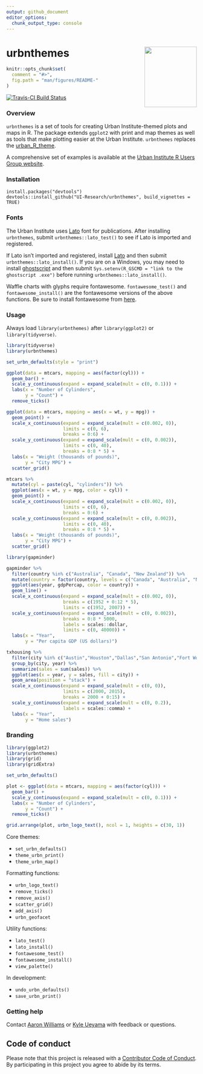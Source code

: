 ```yaml
---
output: github_document
editor_options: 
  chunk_output_type: console
---
```


<!-- README.md is generated from README.Rmd. Please edit that file -->

# urbnthemes <img src="man/figures/hexsticker.png" align="right" style="width:138.1334px;height:160px;"/>

```r
knitr::opts_chunk$set(
  comment = "#>",
  fig.path = "man/figures/README-"
)
```

[![Travis-CI Build Status](https://travis-ci.org/UI-Research/urbnthemes.svg?branch=master)](https://travis-ci.org/UI-Research/urbnthemes)

### Overview

`urbnthemes` is a set of tools for creating Urban Institute-themed plots and maps in R. The package extends `ggplot2` with print and map themes as well as tools that make plotting easier at the Urban Institute. `urbnthemes` replaces the [urban_R_theme](https://github.com/UrbanInstitute/urban_R_theme).

A comprehensive set of examples is available at the [Urban Institute R Users Group website](https://ui-research.github.io/r-at-urban/graphics-guide.html). 

### Installation

```
install.packages("devtools")
devtools::install_github("UI-Research/urbnthemes", build_vignettes = TRUE)
```

### Fonts

The Urban Institute uses [Lato](https://fonts.google.com/specimen/Lato) font for publications. After installing `urbnthemes`, submit `urbnthemes::lato_test()` to see if Lato is imported and registered. 

If Lato isn't imported and registered, install [Lato](https://fonts.google.com/specimen/Lato) and then submit `urbnthemes::lato_install()`. If you are on a Windows, you may need to install [ghostscript](https://www.ghostscript.com/download.html) and then submit `Sys.setenv(R_GSCMD = "link to the ghostscript .exe")` before running `urbnthemes::lato_install()`.

Waffle charts with glyphs require fontawesome. `fontawesome_test()` and `fontawesome_install()` are the fontawesome versions of the above functions. Be sure to install fontawesome from [here](https://github.com/hrbrmstr/waffle/tree/master/inst/fonts).

### Usage

Always load `library(urbnthemes)` after `library(ggplot2)` or `library(tidyverse)`.

```r
library(tidyverse)
library(urbnthemes)

set_urbn_defaults(style = "print")

ggplot(data = mtcars, mapping = aes(factor(cyl))) +
  geom_bar() + 
  scale_y_continuous(expand = expand_scale(mult = c(0, 0.1))) +
  labs(x = "Number of Cylinders",
       y = "Count") +
  remove_ticks()
```

```r
ggplot(data = mtcars, mapping = aes(x = wt, y = mpg)) +
  geom_point() +
  scale_x_continuous(expand = expand_scale(mult = c(0.002, 0)), 
                     limits = c(0, 6),
                     breaks = 0:6) +
  scale_y_continuous(expand = expand_scale(mult = c(0, 0.002)), 
                     limits = c(0, 40),
                     breaks = 0:8 * 5) +
  labs(x = "Weight (thousands of pounds)",
       y = "City MPG") +
  scatter_grid()
```

```r
mtcars %>%
  mutate(cyl = paste(cyl, "cylinders")) %>%
  ggplot(aes(x = wt, y = mpg, color = cyl)) +
  geom_point() +
  scale_x_continuous(expand = expand_scale(mult = c(0.002, 0)), 
                     limits = c(0, 6),
                     breaks = 0:6) +
  scale_y_continuous(expand = expand_scale(mult = c(0, 0.002)), 
                     limits = c(0, 40),
                     breaks = 0:8 * 5) +
  labs(x = "Weight (thousands of pounds)",
       y = "City MPG") +
  scatter_grid()
```

```r
library(gapminder)

gapminder %>%
  filter(country %in% c("Australia", "Canada", "New Zealand")) %>%
  mutate(country = factor(country, levels = c("Canada", "Australia", "New Zealand"))) %>%
  ggplot(aes(year, gdpPercap, color = country)) +
  geom_line() +
  scale_x_continuous(expand = expand_scale(mult = c(0.002, 0)), 
                     breaks = c(1952 + 0:12 * 5), 
                     limits = c(1952, 2007)) +
  scale_y_continuous(expand = expand_scale(mult = c(0, 0.002)), 
                     breaks = 0:8 * 5000,
                     labels = scales::dollar, 
                     limits = c(0, 40000)) +
  labs(x = "Year",
       y = "Per capita GDP (US dollars)")
```

```r

txhousing %>%
  filter(city %in% c("Austin","Houston","Dallas","San Antonio","Fort Worth")) %>%
  group_by(city, year) %>%
  summarize(sales = sum(sales)) %>%
  ggplot(aes(x = year, y = sales, fill = city)) +
  geom_area(position = "stack") +
  scale_x_continuous(expand = expand_scale(mult = c(0, 0)),
                     limits = c(2000, 2015),
                     breaks = 2000 + 0:15) +  
  scale_y_continuous(expand = expand_scale(mult = c(0, 0.2)), 
                     labels = scales::comma) +
  labs(x = "Year",
       y = "Home sales")
```

### Branding

```r
library(ggplot2)
library(urbnthemes)
library(grid)
library(gridExtra)

set_urbn_defaults()

plot <- ggplot(data = mtcars, mapping = aes(factor(cyl))) +
  geom_bar() + 
  scale_y_continuous(expand = expand_scale(mult = c(0, 0.1))) +
  labs(x = "Number of Cylinders",
       y = "Count") +
  remove_ticks()

grid.arrange(plot, urbn_logo_text(), ncol = 1, heights = c(30, 1))

```

Core themes:

* `set_urbn_defaults()`
* `theme_urbn_print()`
* `theme_urbn_map()`

Formatting functions:

* `urbn_logo_text()`
* `remove_ticks()`
* `remove_axis()`
* `scatter_grid()`
* `add_axis()`
* `urbn_geofacet`

Utility functions:

* `lato_test()`
* `lato_install()`
* `fontawesome_test()`
* `fontawesome_install()`
* `view_palette()`

In development:

* `undo_urbn_defaults()`
* `save_urbn_print()`

### Getting help

Contact [Aaron Williams](awilliams@urban.org) or [Kyle Ueyama](kueyama@urban.org) with feedback or questions. 

## Code of conduct

Please note that this project is released with a [Contributor Code of Conduct](CODE_OF_CONDUCT.md). By participating in this project you agree to abide by its terms.
